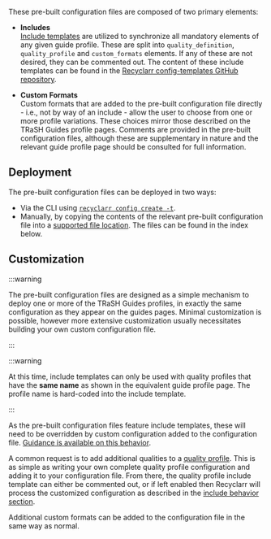 These pre-built configuration files are composed of two primary elements:

- **Includes**<br/>
  [Include templates][include-templates] are utilized to synchronize all mandatory elements of any
  given guide profile. These are split into `quality_definition`, `quality_profile` and
  `custom_formats` elements. If any of these are not desired, they can be commented out. The content
  of these include templates can be found in the [Recyclarr config-templates GitHub
  repository][config-templates-repo].

  [include-templates]: https://recyclarr.dev/wiki/yaml/config-reference/include/#template
  [config-templates-repo]: https://github.com/recyclarr/config-templates

- **Custom Formats**<br/>
  Custom formats that are added to the pre-built configuration file directly - i.e., not by way of
  an include - allow the user to choose from one or more profile variations. These choices mirror
  those described on the TRaSH Guides profile pages. Comments are provided in the pre-built
  configuration files, although these are supplementary in nature and the relevant guide profile
  page should be consulted for full information.

## Deployment

The pre-built configuration files can be deployed in two ways:

- Via the CLI using [`recyclarr config create -t`][cli].
- Manually, by copying the contents of the relevant pre-built configuration file into a [supported
  file location][file-structure]. The files can be found in the index below.

## Customization

:::warning

The pre-built configuration files are designed as a simple mechanism to deploy one or more of the
TRaSH Guides profiles, in exactly the same configuration as they appear on the guides pages. Minimal
customization is possible, however more extensive customization usually necessitates building your
own custom configuration file.

:::

:::warning

At this time, include templates can only be used with quality profiles that have the **same name**
as shown in the equivalent guide profile page. The profile name is hard-coded into the include
template.

:::

As the pre-built configuration files feature include templates, these will need to be overridden by
custom configuration added to the configuration file. [Guidance is available on this
behavior][behavior].

A common request is to add additional qualities to a [quality profile][config-qp]. This is as simple
as writing your own complete quality profile configuration and adding it to your configuration file.
From there, the quality profile include template can either be commented out, or if left enabled
then Recyclarr will process the customized configuration as described in the [include behavior
section][include-qp].

Additional custom formats can be added to the configuration file in the same way as normal.

[cli]: ./cli/config/config-create.mdx#template
[file-structure]: ./file-structure.mdx#default-yaml
[behavior]: ./behavior/include.mdx
[config-qp]: ./yaml/config-reference/quality-profiles.mdx
[include-qp]: ./behavior/include.mdx#quality-profiles
